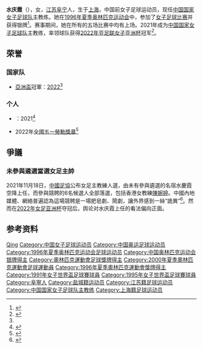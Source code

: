 {{Infobox sportsperson
| name           = 水庆霞
|show-medals=yes
|medaltemplates={{MedalSport | 女子[[足球|足球]]}}
{{MedalCountry | {{PRC}} }}
{{MedalCompetition|[[奥林匹克运动会|奥林匹克运动会]]}}
{{MedalSilver| [[1996年夏季奥林匹克运动会|1996年 亚特兰大]] |[[1996年夏季奥林匹克运动会足球比赛|女子足球]]}}
}}

'''水庆霞'''（{{bd|1966年|12月18日|}}），女，[[江苏省|江苏]][[阜宁县|阜宁]]人，生于[[上海|上海]]，中国前女子足球运动员，现任[[中国国家女子足球队|中国国家女子足球队]]主教练。她在[[1996年夏季奥林匹克运动会|1996年夏季奥林匹克运动会]]中，参加了[[1996年夏季奥林匹克运动会足球比赛|女子足球比赛]]并获得银牌<ref>{{cite web|title=水庆霞|url=http://www.databaseolympics.com/players/playerpage.htm?ilkid=SHUIQIN01|accessdate=2010-06-02|publisher=Sport Reference|archiveurl=https://web.archive.org/web/20070901165946/http://www.databaseolympics.com/players/playerpage.htm?ilkid=SHUIQIN01|archivedate=2007-09-01|deadurl=yes}}</ref>。赛事期间，她在所有的五场比赛中均有上场。2021年成为[[中国国家女子足球队|中国国家女子足球队]]主教练，率领球队获得[[2022年亚足联女子亚洲杯|2022年亚足联女子亚洲杯]]冠军<ref name=":0">{{cite news|title=女足主帅水庆霞：夺冠感觉美好 也是今后努力方向|url=https://www.chinanews.com.cn/ty/2022/02-07/9669822.shtml|publisher=[[新华社|新华社]]|date=2022-02-07|accessdate=2022-02-07}}</ref>。

== 荣誉 ==

=== 国家队 ===

* [[亞足聯女子亞洲盃|亞洲盃]]冠軍：[[2022年亞足聯女子亞洲盃|2022]]<ref name=":0" />

=== 个人 ===
* {{Tsl|en|Chinese Footballer of the Year|中国金球奖|中国金球奖·组委会特别奖}}：2021<ref>{{Cite news|title=中国金球奖揭晓 水庆霞获特别奖|work=|accessdate=2022-04-05|date=2022-04-01|url=http://www.news.cn/2022-04/01/c_1128522190.htm|author=王楚捷|publisher=[[新华社|新华社]]|language=zh|author2=许仕豪}}</ref>
* 2022年[[全國五一勞動獎章|全國五一勞動獎章]]<ref>{{cite news |title=水庆霞获全国五一劳动奖章：新时代中国女足要打出民族精神 |url=https://www.sohu.com/a/542060100_463728 |publisher=射門中國}}</ref>

==爭議==
===未參與遴選當選女足主帥===
2021年11月18日，[[中国足球协会|中國足協]]公布女足主教練人選，由未有參與遴選的名宿水慶霞空降上任，而參與競聘的6名候選人全部落選，包括香港女教練[[陳婉婷_(足球教練)|陳婉婷]]。中國內地媒體、網絡普遍認為這場競聘是一場肥皂劇、鬧劇，讓外界感到一絲“詭異”<ref>{{Cite web|title=深一度｜水庆霞终于走上帅位，竞聘闹剧后中国女足需要不折腾|url=https://www.thepaper.cn/newsDetail_forward_15443073|access-date=2022-02-04|author=蒲垚磊|date=2021-11-18|publisher=[[澎湃新闻|澎湃新闻]]|language=zh}}</ref>。然而在[[2022年亞足聯女子亞洲盃|2022年女足亚洲杯]]夺冠后，舆论对水庆霞上任的看法偏向正面。

== 参考资料 ==
{{Reflist}}

{{1991年女足世界杯中国队参赛名单}}
{{1995年女足世界杯中国队参赛名单}}
{{1996年奥运会女子足球中国参赛名单}}
{{2000年奥运会女子足球中国参赛名单}}
{{2022年亚足联女子亚洲杯中国队参赛名单}}

{{Authority control}}
{{DEFAULTSORT:Shui Qingxia}}
[[Category:水姓|Qing]]
[[Category:中国女子足球运动员|Category:中国女子足球运动员]]
[[Category:中国奥运足球运动员|Category:中国奥运足球运动员]]
[[Category:1996年夏季奥林匹克运动会足球运动员|Category:1996年夏季奥林匹克运动会足球运动员]]
[[Category:中国奥林匹克运动会银牌得主|Category:中国奥林匹克运动会银牌得主]]
[[Category:奧林匹克運動會足球獎牌得主|Category:奧林匹克運動會足球獎牌得主]]
[[Category:2000年夏季奧林匹克運動會足球運動員|Category:2000年夏季奧林匹克運動會足球運動員]]
[[Category:1996年夏季奧林匹克運動會獎牌得主|Category:1996年夏季奧林匹克運動會獎牌得主]]
[[Category:1991年女子世界盃足球賽球員|Category:1991年女子世界盃足球賽球員]]
[[Category:1995年女子世界盃足球賽球員|Category:1995年女子世界盃足球賽球員]]
[[Category:阜寧人|Category:阜寧人]]
[[Category:盐城籍运动员|Category:盐城籍运动员]]
[[Category:江苏籍足球运动员|Category:江苏籍足球运动员]]
[[Category:中国国家女子足球队主教练|Category:中国国家女子足球队主教练]]
[[Category:上海籍足球运动员|Category:上海籍足球运动员]]
